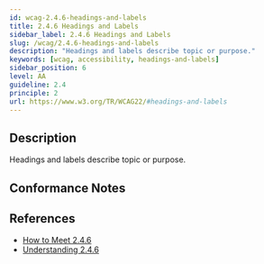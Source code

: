 ```yaml
---
id: wcag-2.4.6-headings-and-labels
title: 2.4.6 Headings and Labels
sidebar_label: 2.4.6 Headings and Labels
slug: /wcag/2.4.6-headings-and-labels
description: "Headings and labels describe topic or purpose."
keywords: [wcag, accessibility, headings-and-labels]
sidebar_position: 6
level: AA
guideline: 2.4
principle: 2
url: https://www.w3.org/TR/WCAG22/#headings-and-labels
---
```


## Description

Headings and labels describe topic or purpose.

## Conformance Notes



## References

- [How to Meet 2.4.6](https://www.w3.org/WAI/WCAG22/quickref/#headings-and-labels)
- [Understanding 2.4.6](https://www.w3.org/WAI/WCAG22/Understanding/headings-and-labels.html)



